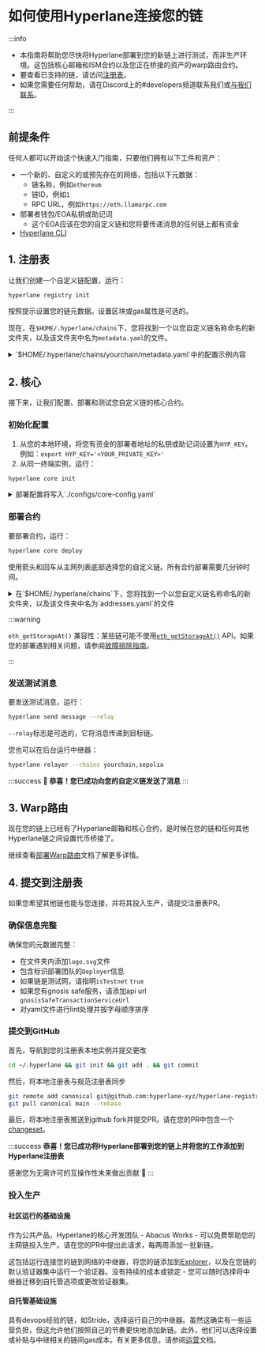 # 如何使用Hyperlane连接您的链

:::info

- 本指南将帮助您尽快将Hyperlane部署到您的新链上进行测试，而非生产环境。这包括核心邮箱和ISM合约以及您正在桥接的资产的warp路由合约。
- 要查看已支持的链，请访问[注册表](https://github.com/hyperlane-xyz/hyperlane-registry/tree/main/chains)。
- 如果您需要任何帮助，请在Discord上的#developers频道联系我们或[与我们联系](https://forms.gle/KyRTaWvo4XNmNvrq6)。

:::

## 前提条件

任何人都可以开始这个快速入门指南，只要他们拥有以下工件和资产：

- 一个新的、自定义的或预先存在的网络，包括以下元数据：
  - 链名称，例如`ethereum`
  - 链ID，例如`1`
  - RPC URL，例如`https://eth.llamarpc.com`
- 部署者钱包/EOA私钥或助记词
  - 这个EOA应该在您的自定义链和您将要传递消息的任何链上都有资金
- [Hyperlane CLI](/docs/reference/cli.mdx)

## 1. 注册表

让我们创建一个自定义链配置，运行：

```bash
hyperlane registry init
```

按照提示设置您的链元数据。设置区块或gas属性是可选的。

现在，在`$HOME/.hyperlane/chains`下，您将找到一个以您自定义链名称命名的新文件夹，以及该文件夹中名为`metadata.yaml`的文件。

<details> 
  <summary>
    `$HOME/.hyperlane/chains/yourchain/metadata.yaml`中的配置示例内容
  </summary>

```yaml
# yaml-language-server: $schema=../schema.json
# Metadata for your custom chain

blockExplorers:
  - apiUrl: https://explorer.yourchain.com/api
    apiKey: XXXX # helpful to avoid rate limiting on the contract verification API
    family: etherscan #explorer you're using, also supporting routescan or blockscout
    name: Chainscan
    url: https://explorer.yourchain.com
blocks:
  confirmations: 1
  estimateBlockTime: 1
  reorgPeriod: 0
chainId: 171717
displayName: Chain Name
domainId: 171717
isTestnet: true # optional
name: yourchain
nativeToken:
  name: Ether
  symbol: ETH
  decimals: 18
protocol: ethereum
rpcUrls:
  - http: https://hyper-lane-docs.rpc.caldera.xyz/http
```

</details>

## 2. 核心

接下来，让我们配置、部署和测试您自定义链的核心合约。

### 初始化配置

1. 从您的本地环境，将您有资金的部署者地址的私钥或助记词设置为`HYP_KEY`。例如：`export HYP_KEY='<YOUR_PRIVATE_KEY>'`
2. 从同一终端实例，运行：

```bash
hyperlane core init
```

<details>
  <summary>
    部署配置将写入`./configs/core-config.yaml`
  </summary>

```yaml
# The address that owns and manages the deployed contracts. This account has admin privileges.
owner: "0x16F4898F47c085C41d7Cc6b1dc72B91EA617dcBb"

# The default Interchain Security Module (ISM) configuration.
defaultIsm:
  #`type`: Specifies the type of ISM. Here, it uses a trusted relayer ism.
  type: trustedRelayerIsm
  #`relayer`: The address of the relayer responsible for processing interchain messages.
  relayer: "0x16F4898F47c085C41d7Cc6b1dc72B91EA617dcBb"

defaultHook:
  # A hook configuration that specifies the use of a Merkle Tree.
  type: merkleTreeHook

requiredHook:
  # The owner address responsible for managing the hook configuration.
  owner: "0x16F4898F47c085C41d7Cc6b1dc72B91EA617dcBb"
  # The type of hook. This one applies a protocol fee mechanism.
  type: protocolFee
  # The address that receives the protocol fees.
  beneficiary: "0x16F4898F47c085C41d7Cc6b1dc72B91EA617dcBb"
  # The maximum fee allowed by the protocol, in wei.
  maxProtocolFee: "100000000000000000"
  # The current fee charged by the protocol, set to 0 for testing purposes.
  protocolFee: "0"
```

</details>

### 部署合约

要部署合约，运行：

```bash
hyperlane core deploy
```

使用箭头和回车从主网列表底部选择您的自定义链。所有合约部署需要几分钟时间。

<details>
  <summary>
    在`$HOME/.hyperlane/chains`下，您将找到一个以您自定义链名称命名的新文件夹，以及该文件夹中名为`addresses.yaml`的文件
  </summary>

```yaml
staticMerkleRootMultisigIsmFactory: "0x6906cb4741d3E2322E9f9aA645DfC8AB6F122c47"
staticMessageIdMultisigIsmFactory: "0x3CE97a32d9C8294691cBd2baC09B078EDa75c429"
staticAggregationIsmFactory: "0x81f969fDBF48278Ce09685Ce48e03388B6785aF4"
staticAggregationHookFactory: "0x3d864A3c25F61E3c3A7d02e980453A6E1f0a92A6"
domainRoutingIsmFactory: "0xC4c01f7B03f0fFa77A0265C600dEF7Ad28BCa5A2"
proxyAdmin: "0xABb7175d5F123172E7B7Fa467CC9fE4C2FEdb942"
mailbox: "0x5F58d75A9caDE4e2b191313223978dF049f93b81"
interchainAccountRouter: "0x43c0745b0dE9Cb780816a24ddE63d79Ca99B5dE8"
interchainAccountIsm: "0x9C96dC8f4257413225d6B5C47d1afbafc39B269F"
validatorAnnounce: "0xE3bd39BF92DB385dE6313D6070b035bD934378CB"
testRecipient: "0xa58462b1943Be1469Ed58db690C78583BA34Fd2E"
```

</details>

:::warning

`eth_getStorageAt()` 兼容性：某些链可能不使用[`eth_getStorageAt()`](https://ethereum.org/en/developers/docs/apis/json-rpc/#eth_getstorageat) API。如果您的部署遇到相关问题，请参阅[故障排除指南](./deploy-hyperlane-troubleshooting#eth_getstorageat-compatibility)。

:::

### 发送测试消息

要发送测试消息，运行：

```bash
hyperlane send message --relay
```

`--relay`标志是可选的，它将消息传递到目标链。

您也可以在后台运行中继器：

```bash
hyperlane relayer --chains yourchain,sepolia
```

:::success
**🎉 恭喜！您已成功向您的自定义链发送了消息**
:::

## 3. Warp路由

现在您的链上已经有了Hyperlane邮箱和核心合约，是时候在您的链和任何其他Hyperlane链之间设置代币桥接了。

继续查看[部署Warp路由](/docs/guides/deploy-warp-route.mdx)文档了解更多详情。

## 4. 提交到注册表

如果您希望其他链也能与您连接，并将其投入生产，请提交注册表PR。

### 确保信息完整

确保您的元数据完整：

- 在文件夹内添加`logo.svg`文件
- 包含标识部署团队的`Deployer`信息
- 如果链是测试网，请指明`isTestnet` `true`
- 如果您有gnosis safe服务，请添加api url `gnosisSafeTransactionServiceUrl`
- 对yaml文件进行lint处理并按字母顺序排序

### 提交到GitHub

首先，导航到您的注册表本地实例并提交更改

```bash
cd ~/.hyperlane && git init && git add . && git commit
```

然后，将本地注册表与规范注册表同步

```bash
git remote add canonical git@github.com:hyperlane-xyz/hyperlane-registry.git
git pull canonical main --rebase
```

最后，将本地注册表推送到github fork并提交PR。请在您的PR中包含一个[changeset](https://github.com/changesets/changesets/blob/main/docs/adding-a-changeset.md)。

:::success
**恭喜！您已成功将Hyperlane部署到您的链上并将您的工作添加到Hyperlane注册表**

感谢您为无需许可的互操作性未来做出贡献 🫡
:::

### 投入生产

#### 社区运行的基础设施

作为公共产品，Hyperlane的核心开发团队 - Abacus Works - 可以免费帮助您的主网链投入生产。请在您的PR中提出此请求，每两周添加一批新链。

这包括运行连接您的链到网络的中继器，将您的链添加到[Explorer](https://explorer.hyperlane.xyz/)，以及在您链的默认验证器集中运行一个验证器。没有持续的成本或锁定 - 您可以随时选择将中继器迁移到自托管选项或更改验证器集。

#### 自托管基础设施

具有devops经验的链，如Stride，选择运行自己的中继器。虽然这确实有一些运营负担，但这允许他们按照自己的节奏更快地添加新链。此外，他们可以选择设置或补贴与中继相关的链间gas成本。有关更多信息，请参阅[运营](/docs/operate/relayer/run-relayer.mdx)文档。

